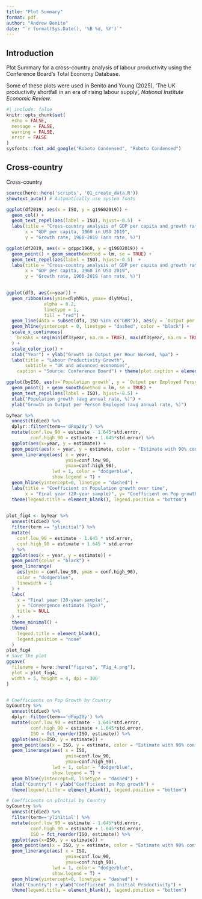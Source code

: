 ```yaml
---
title: "Plot Summary"
format: pdf
author: "Andrew Benito"
date: "`r format(Sys.Date(), '%B %d, %Y')`"
---
```


## Introduction

Plot Summary for a cross-country analysis of labour productivity using the Conference Board's Total Economy Database. 

Some of these plots were used in Benito and Young (2025), 'The UK productivity shortfall in an era of rising labour supply', _National Institute Economic Review_. 


```r
#| include: false
knitr::opts_chunk$set(
  echo = FALSE,
  message = FALSE,
  warning = FALSE,
  error = FALSE
)
sysfonts::font_add_google("Roboto Condensed", "Roboto Condensed")
```


## Cross-country

Cross-country  

```r

source(here::here('scripts', '01_create_data.R'))
showtext_auto() # Automatically use system fonts
```


```r
ggplot(df2019, aes(x = ISO, y = g19602019)) + 
  geom_col() + 
  geom_text_repel(aes(label = ISO), hjust=-0.5)  +
  labs(title = "Cross-country analysis of GDP per capita and growth rates from 1960",
       x = "GDP per capita, 1960 in USD 2019", 
       y = "Growth rate, 1960-2019 (ann rate, %)")

```

```r

ggplot(df2019, aes(x = gdppc1960, y = g19602019)) + 
  geom_point() + geom_smooth(method = lm, se = TRUE) +
  geom_text_repel(aes(label = ISO), hjust=-0.5)  +
  labs(title = "Cross-country analysis of GDP per capita and growth rates from 1960",
       x = "GDP per capita, 1960 in USD 2019", 
       y = "Growth rate, 1960-2019 (ann rate, %)")
  
```


```r

ggplot(df3, aes(x=year)) +
  geom_ribbon(aes(ymin=dlyhMin, ymax= dlyhMax),
              alpha = 0.2,
              linetype = 1,
              fill = "red") + 
  geom_line(data = subset(df3, ISO %in% c("GBR")), aes(y = `Output per Hour Worked growth`)) +
  geom_hline(yintercept = 0, linetype = "dashed", color = "black") +
  scale_x_continuous(
    breaks = seq(min(df3$year, na.rm = TRUE), max(df3$year, na.rm = TRUE)+1, by = 10)
  ) +
  scale_color_jco() +
  xlab("Year") + ylab("Growth in Output per Hour Worked, %pa") +
  labs(title = "Labour Productivity Growth",
       subtitle = "UK and advanced economies",
    caption = "Source: Conference Board") + theme(plot.caption = element_text(hjust = 0))

```


```r

ggplot(byISO, aes(x=`Population growth`, y = `Output per Employed Person growth`))+
  geom_point() + geom_smooth(method = lm, se = TRUE) + 
  geom_text_repel(aes(label = ISO), hjust=-0.5) + 
  xlab("Population growth (avg annual rate, %)") +
  ylab("Growth in Output per Person Employed (avg annual rate, %)")

```

```r

byYear %>%
  unnest(tidied) %>%
  dplyr::filter(term=='dPop20y') %>%
  mutate(conf.low_90 = estimate - 1.645*std.error,
         conf.high_90 = estimate + 1.645*std.error) %>%
  ggplot(aes(x=year, y = estimate)) +
  geom_point(aes(x = year, y = estimate, color = "Estimate with 90% conf. interval")) +
  geom_linerange(aes( x = year, 
                      ymin=conf.low_90,
                      ymax=conf.high_90),
                 lwd = 1, color = "dodgerblue",
                 show.legend = T) +
  geom_hline(yintercept=0, linetype = "dashed") +
  labs(title = "Coefficient on Population growth over time",
       x = "Final year (20-year sample)", y= "Coefficient on Pop growth") +
  theme(legend.title = element_blank(), legend.position = "bottom")
  
```

```r
plot_fig4 <- byYear %>%
  unnest(tidied) %>%
  filter(term == "ylinitial") %>%
  mutate(
    conf.low_90 = estimate - 1.645 * std.error,
    conf.high_90 = estimate + 1.645 * std.error
  ) %>%
  ggplot(aes(x = year, y = estimate)) +
  geom_point(color = "black") +
  geom_linerange(
    aes(ymin = conf.low_90, ymax = conf.high_90),
    color = "dodgerblue",
    linewidth = 1
  ) +
  labs(
    x = "Final year (20-year sample)",
    y = "Convergence estimate (%pa)",
    title = NULL
  ) +
  theme_minimal() +
  theme(
    legend.title = element_blank(),
    legend.position = "none"
  )
plot_fig4
# Save the plot
ggsave(
  filename = here::here("figures", "Fig_4.png"),
  plot = plot_fig4,
  width = 5, height = 4, dpi = 300
)


# Coefficients on Pop Growth by Country
byCountry %>%
  unnest(tidied) %>%
  dplyr::filter(term=='dPop20y') %>%
  mutate(conf.low_90 = estimate - 1.645*std.error,
         conf.high_90 = estimate + 1.645*std.error,
         ISO = fct_reorder(ISO, estimate)) %>%
  ggplot(aes(x=ISO, y = estimate)) +
  geom_point(aes(x = ISO, y = estimate, color = "Estimate with 90% conf. interval")) +
  geom_linerange(aes( x = ISO, 
                      ymin=conf.low_90,
                      ymax=conf.high_90),
                 lwd = 1, color = "dodgerblue",
                 show.legend = T) +
  geom_hline(yintercept=0, linetype = "dashed") +
  xlab("Country") + ylab("Coefficient on Pop growth") + 
  theme(legend.title = element_blank(), legend.position = "bottom") 

# Coefficients on yInitial by Country
byCountry %>%
  unnest(tidied) %>%
  filter(term=='ylinitial') %>%
  mutate(conf.low_90 = estimate - 1.645*std.error,
         conf.high_90 = estimate + 1.645*std.error,
         ISO = fct_reorder(ISO, estimate)) %>%
  ggplot(aes(x=ISO, y = estimate)) +
  geom_point(aes(x = ISO, y = estimate, color = "Estimate with 90% conf. interval")) +
  geom_linerange(aes( x = ISO, 
                      ymin=conf.low_90,
                      ymax=conf.high_90),
                 lwd = 1, color = "dodgerblue",
                 show.legend = T) +
  geom_hline(yintercept=0, linetype = "dashed") +
  xlab("Country") + ylab("Coefficient on Initial Productivity") + 
  theme(legend.title = element_blank(), legend.position = "bottom") 




```



